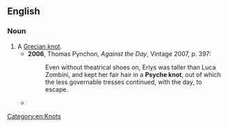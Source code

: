 ==English==

===Noun===
{{en-noun}}

# A [[Grecian knot]].
#* '''2006''', Thomas Pynchon, ''Against the Day'', Vintage 2007, p. 397:
#*: Even without theatrical shoes on, Erlys was taller than Luca Zombini, and kept her fair hair in a '''Psyche knot''', out of which the less governable tresses continued, with the day, to escape.
#* {{quote-text|en|year=1896|author=John Kendrick Bangs|title=The Bicyclers|passage=Why, really, he drove all the ladies to wearing those odious '''Psyche knots'''.}}

[[Category:en:Knots]]